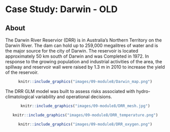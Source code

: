 # Case Study: Darwin - OLD {-}


## About {-}
The Darwin River Reservior (DRR) is in Australia's Northern Territory on the Darwin River. The dam can hold up to 259,000 megalitres of water and is the major source for the city of Darwin. 
The reservoir is located approximately 50 km south of Darwin and was Completed in 1972. In response to the growing population and industrial activities of the area,
the spillway and reservoir wall were raised by 1.3 m in 2010 to increase the yield of the reservoir.

<center>
```r
knitr::include_graphics("images/09-module8/Darwin_map.png")
```
</center>

The DRR GLM model was built to assess risks associated with hydro-climatological variability and operational decisions. 

<center>
```r
knitr::include_graphics("images/09-module8/DRR_mesh.jpg")
```
</center>

<center>
```r
knitr::include_graphics("images/09-module8/DRR_temperature.png")
```
</center>

<center>
```r
knitr::include_graphics("images/09-module8/DRR_oxygen.png")
```
</center>